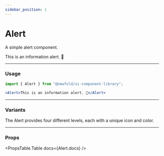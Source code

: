 ```yaml
---
sidebar_position: 1
---
```


# Alert
A simple alert component.

<NewfoldRoot>
    <Alert>This is an information alert. 🚀</Alert>
</NewfoldRoot>

---
### Usage
```jsx
import { Alert } from "@newfold/ui-component-library";

<Alert>This is an information alert. 🚀</Alert>
```

---
### Variants
The Alert provides four different levels, each with a unique icon and color.
<Variants />

---
### Props
<PropsTable.Table docs={Alert.docs} />
